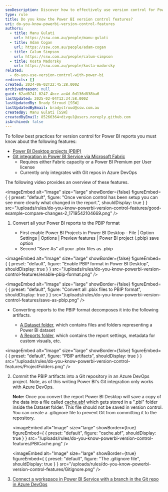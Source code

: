 ```yaml
---
seoDescription: Discover how to effectively use version control for Power BI reports with PBIP format and Git integration via Microsoft Fabric. Learn to manage your reports using Azure DevOps seamlessly.
type: rule
title: Do you know the Power BI version control features?
uri: do-you-know-powerbi-version-control-features
authors:
  - title: Manu Gulati
    url: https://ssw.com.au/people/manu-gulati
  - title: Adam Cogan
    url: https://ssw.com.au/people/adam-cogan
  - title: Calum Simpson
    url: https://ssw.com.au/people/calum-simpson
  - title: Kosta Madorsky
    url: https://ssw.com.au/people/kosta-madorsky
related:
  - do-you-use-version-control-with-power-bi
redirects: []
created: 2024-06-02T22:45:28.000Z
archivedreason: null
guid: 62ad0741-0247-4bce-ae4d-0d136d838ba6
lastUpdated: 2025-02-04T12:34:58.000Z
lastUpdatedBy: Brady Stroud [SSW]
lastUpdatedByEmail: bradystroud@ssw.com.au
createdBy: Manu Gulati [SSW]
createdByEmail: 85266364+divgul@users.noreply.github.com
isArchived: false
---
```


To follow best practices for version control for Power BI reports you must know about the following features:

* [Power BI Desktop projects (PBIP)](https://learn.microsoft.com/en-us/power-bi/developer/projects/projects-overview?WT.mc_id=DOP-MVP-33518)
* [Git integration in Power BI Service via Microsoft Fabric](https://learn.microsoft.com/en-us/fabric/cicd/git-integration/intro-to-git-integration?WT.mc_id=DOP-MVP-33518)
  * Requires either Fabric capacity or a Power BI Premium per User license
  * Currently only integrates with Git repos in Azure DevOps

The following video provides an overview of these features.

<youtubeEmbed url="https://www.youtube.com/watch?v=OdkS7DF7ElY" description="Video: Empower every BI professional to do more with Microsoft Fabric | OD06 (Watch from min 5:00 to 13:00)" />


<imageEmbed
  alt="Image"
  size="large"
  showBorder={false}
  figureEmbed={ {
    preset: "default",
    figure: "Once version control has been setup you can see more clearly what changed in the report.",
    shouldDisplay: true
  } }
  src="/uploads/rules/do-you-know-powerbi-version-control-features/good-example-compare-changes-2_1719542104669.png"
/>

1. Convert all your Power BI reports to the PBIP format

   * First enable Power BI Projects in Power BI Desktop - File | Option Settings | Options | Preview features | Power BI project (.pbip) save option
   * Second "Save As" all your .pbix files as .pbip

     
<imageEmbed
  alt="Image"
  size="large"
  showBorder={false}
  figureEmbed={ {
    preset: "default",
    figure: "Enable PBIP format in Power BI Desktop",
    shouldDisplay: true
  } }
  src="/uploads/rules/do-you-know-powerbi-version-control-features/enable-pbip-format.png"
/>

     
<imageEmbed
  alt="Image"
  size="large"
  showBorder={false}
  figureEmbed={ {
    preset: "default",
    figure: "Convert all .pbix files to PBIP format",
    shouldDisplay: true
  } }
  src="/uploads/rules/do-you-know-powerbi-version-control-features/save-as-pbip.png"
/>

   * Converting reports to the PBIP format decomposes it into the following artifacts.

     * [A Dataset folder](https://learn.microsoft.com/en-us/power-bi/developer/projects/projects-dataset?WT.mc_id=DOP-MVP-33518), which contains files and folders representing a Power BI dataset
     * [A Reports folder](https://learn.microsoft.com/en-us/power-bi/developer/projects/projects-report?WT.mc_id=DOP-MVP-33518), which contains the report settings, metadata for custom visuals, etc.

     
<imageEmbed
  alt="Image"
  size="large"
  showBorder={false}
  figureEmbed={ {
    preset: "default",
    figure: "PBIP artifacts",
    shouldDisplay: true
  } }
  src="/uploads/rules/do-you-know-powerbi-version-control-features/ProjectFolders.png"
/>

2. Commit the PBIP artifacts into a Git repository in an Azure DevOps project. Note, as of this writing Power BI's Git integration only works with Azure DevOps.

   **Note:** Once you convert the report Power BI Desktop will save a copy of the data into a file called [cache.abf](https://learn.microsoft.com/en-us/power-bi/developer/projects/projects-dataset#pbicacheabf?WT.mc_id=DOP-MVP-33518) which gets stored in a ".pbi" folder inside the Dataset folder. This file should not be saved in version control. You can create a .gitignore file to prevent Git from committing it to the repository.

   <imageEmbed
  alt="Image"
  size="large"
  showBorder={true}
  figureEmbed={ {
    preset: "default",
    figure: "cache.abf",
    shouldDisplay: true
  } }
  src="/uploads/rules/do-you-know-powerbi-version-control-features/PBICache.png"
/>

   <imageEmbed
  alt="Image"
  size="large"
  showBorder={true}
  figureEmbed={ {
    preset: "default",
    figure: "The .gitignore file",
    shouldDisplay: true
  } }
  src="/uploads/rules/do-you-know-powerbi-version-control-features/Gitignore.png"
/>

3. [Connect a workspace in Power BI Service with a branch in the Git repo in Azure DevOps](https://learn.microsoft.com/en-us/fabric/cicd/git-integration/git-get-started?tabs=commit-to-git#connect-a-workspace-to-an-azure-repo&WT.mc_id=DOP-MVP-33518)

